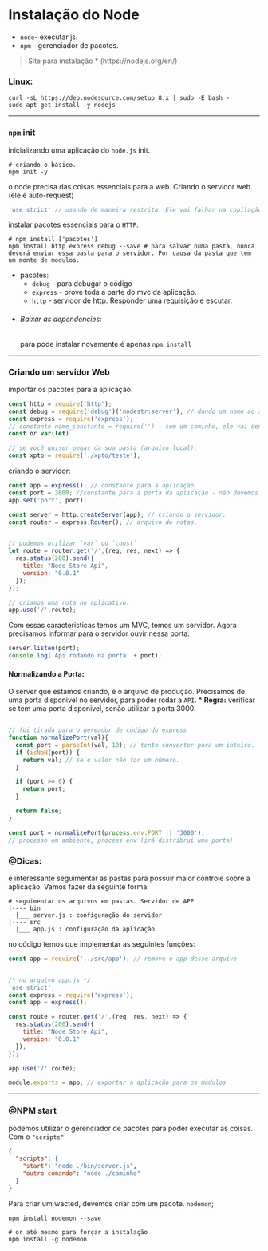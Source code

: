 # Instalação do Node

* `node`- executar js.
* `npm` - gerenciador de pacotes.


>  Site para instalação
  * (https://nodejs.org/en/)

### Linux:

```shell
curl -sL https://deb.nodesource.com/setup_8.x | sudo -E bash -
sudo apt-get install -y nodejs
```

<hr>

### `npm` init

inicializando uma aplicação do `node.js` init.

```shell
# criando o básico.
npm init -y
```  

o node precisa das coisas essenciais para a web. Criando o servidor web. (ele é auto-request)

```js
'use strict' // usando de maneira restrita. Ele vai falhar na copilação
```

instalar pacotes essenciais para o `HTTP`.

```shell
# npm install ['pacotes']
npm install http express debug --save # para salvar numa pasta, nunca deverá enviar essa pasta para o servidor. Por causa da pasta que tem um monte de modulos.
```

* pacotes:
  - `debug` - para debugar o código
  - `express` - prove toda a parte do mvc da aplicação.
  - `http` - servidor de http. Responder uma requisição e escutar.

* ###### Baixar as dependencies:
  para pode instalar novamente é apenas `npm install`

<hr>

### Criando um servidor Web

importar os pacotes para a aplicação.

```js
const http = require('http');
const debug = require('debug')('nodestr:server'); // dando um nome ao servidor
const express = require('express');
// constante nome_constante = require('') - sem um caminho, ele vai dentro da pasta node-modules.
const or var(let)

// se você quiser pegar da sua pasta (arquivo local):
const xpto = require('./xpto/teste');
```

criando o servidor:

```js
const app = express(); // constante para a aplicação.
const port = 3000; //constante para a porta da aplicação - não devemos utilizar fixo, temos que achar um porta livre para rodar a aplicação. - quando for para o servidor não consegue garantir que o servidor já está em uso
app.set('port', port);

const server = http.createServer(app); // criando o servidor.
const router = express.Router(); // arquivo de rotas.


// podemos utilizar `var` ou `const`
let route = router.get('/',(req, res, next) => {
  res.status(200).send({
    title: "Node Store Api",
    version: "0.0.1"
  });
});

// criamos uma rota no aplicativo.
app.use('/',route);
```

Com essas caracteristicas temos um MVC, temos um servidor. Agora precisamos informar para o servidor ouvir nessa porta:

```js
server.listen(port);
console.log('Api rodando na porta' + port);
```

#### Normalizando a Porta:

O server que estamos criando, é o arquivo de produção. Precisamos de uma porta disponivel no servidor, para poder rodar a `API`.
  * **Regra:** verificar se tem uma porta disponivel, senão utilizar a porta 3000.

```js

// foi tirada para o gereador de código do express
function normalizePort(val){
  const port = parseInt(val, 10); // tento converter para um inteiro.
  if (isNaN(port)) {
    return val; // se o valor não for um número.
  }

  if (port >= 0) {
    return port;
  }

  return false;
}

const port = normalizePort(process.env.PORT || '3000');
// processo em ambiente, process.env (irá distribrui uma porta)
```

### @Dicas:

é interessante seguimentar as pastas para possuir maior controle sobre a aplicação. Vamos fazer da seguinte forma:

```
# seguimentar os arquivos em pastas. Servidor de APP
|---- bin
  |___ server.js : configuração do servidor
|---- src
  |___ app.js : configuração da aplicação
```

no código temos que implementar as seguintes funções:

```js
const app = require('../src/app'); // remove o app desse arquivo


/* no arquivo app.js */
'use strict';
const express = require('express');
const app = express();

const route = router.get('/',(req, res, next) => {
  res.status(200).send({
    title: "Node Store Api",
    version: "0.0.1"
  });
});

app.use('/',route);

module.exports = app; // exportar a aplicação para os módulos
```

<hr>

### @NPM start

podemos utilizar o gerenciador de pacotes para poder executar as coisas. Com o `"scripts"`

```json
{
  "scripts": {
    "start": "node ./bin/server.js",
    "outro comando": "node ./caminho"
  }
}
```

Para criar um wacted, devemos criar com um pacote. `nodemon`;

```shell
npm install nodemon --save

# or até mesmo para forçar a instalação
npm install -g nodemon
```
